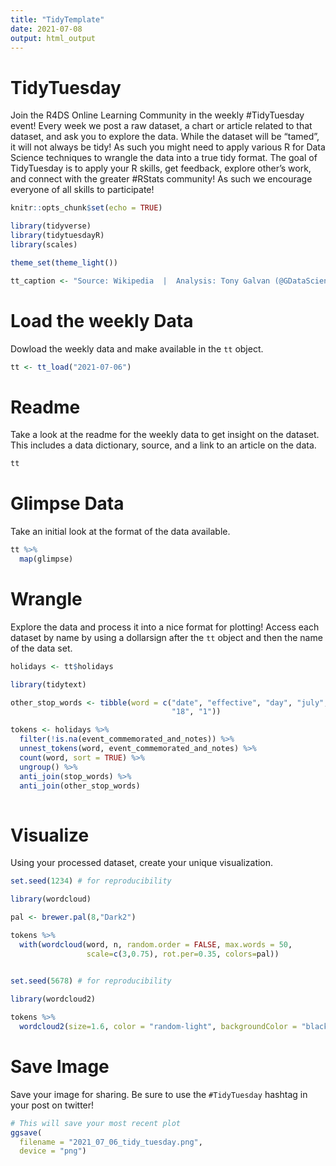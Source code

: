 ```yaml
---
title: "TidyTemplate"
date: 2021-07-08
output: html_output
---
```


# TidyTuesday

Join the R4DS Online Learning Community in the weekly #TidyTuesday event!
Every week we post a raw dataset, a chart or article related to that dataset, and ask you to explore the data.
While the dataset will be “tamed”, it will not always be tidy! As such you might need to apply various R for Data Science techniques to wrangle the data into a true tidy format.
The goal of TidyTuesday is to apply your R skills, get feedback, explore other’s work, and connect with the greater #RStats community!
As such we encourage everyone of all skills to participate!

```r

knitr::opts_chunk$set(echo = TRUE)

library(tidyverse)
library(tidytuesdayR)
library(scales)

theme_set(theme_light())

tt_caption <- "Source: Wikipedia  |  Analysis: Tony Galvan (@GDataScience1)"

```

# Load the weekly Data

Dowload the weekly data and make available in the `tt` object.

```r

tt <- tt_load("2021-07-06")

```


# Readme

Take a look at the readme for the weekly data to get insight on the dataset.
This includes a data dictionary, source, and a link to an article on the data.

```r

tt

```


# Glimpse Data

Take an initial look at the format of the data available.

```r

tt %>% 
  map(glimpse)

```

# Wrangle

Explore the data and process it into a nice format for plotting! Access each dataset by name by using a dollarsign after the `tt` object and then the name of the data set.

```r

holidays <- tt$holidays

```


```r
library(tidytext)

other_stop_words <- tibble(word = c("date", "effective", "day", "july", 
                                    "18", "1"))

tokens <- holidays %>%
  filter(!is.na(event_commemorated_and_notes)) %>%
  unnest_tokens(word, event_commemorated_and_notes) %>%
  count(word, sort = TRUE) %>%
  ungroup() %>%
  anti_join(stop_words) %>%
  anti_join(other_stop_words)
  
```


# Visualize

Using your processed dataset, create your unique visualization.

```r

set.seed(1234) # for reproducibility

library(wordcloud)

pal <- brewer.pal(8,"Dark2")

tokens %>% 
  with(wordcloud(word, n, random.order = FALSE, max.words = 50, 
                 scale=c(3,0.75), rot.per=0.35, colors=pal))
  
```

```r

set.seed(5678) # for reproducibility

library(wordcloud2)

tokens %>%
  wordcloud2(size=1.6, color = "random-light", backgroundColor = "black")
```


# Save Image

Save your image for sharing. Be sure to use the `#TidyTuesday` hashtag in your post on twitter! 

```r

# This will save your most recent plot
ggsave(
  filename = "2021_07_06_tidy_tuesday.png",
  device = "png")

```
